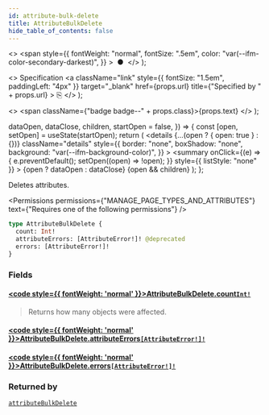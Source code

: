 ```yaml
---
id: attribute-bulk-delete
title: AttributeBulkDelete
hide_table_of_contents: false
---
```


  <>
    <span
      style={{
        fontWeight: "normal",
        fontSize: ".5em",
        color: "var(--ifm-color-secondary-darkest)",
      }}
    >
      &nbsp;●&nbsp;
    </span>
  </>
);

  <>
    Specification
    <a
      className="link"
      style={{ fontSize: "1.5em", paddingLeft: "4px" }}
      target="\_blank"
      href={props.url}
      title={"Specified by " + props.url}
    >
      ⎘
    </a>
  </>
);

  <>
    <span className={"badge badge--" + props.class}>{props.text}</span>
  </>
);


  dataOpen,
  dataClose,
  children,
  startOpen = false,
}) => {
  const [open, setOpen] = useState(startOpen);
  return (
    <details
      {...(open ? { open: true } : {})}
      className="details"
      style={{
        border: "none",
        boxShadow: "none",
        background: "var(--ifm-background-color)",
      }}
    >
      <summary
        onClick={(e) => {
          e.preventDefault();
          setOpen((open) => !open);
        }}
        style={{ listStyle: "none" }}
      >
        {open ? dataOpen : dataClose}
      </summary>
      {open && children}
    </details>
  );
};

Deletes attributes.

<Permissions
  permissions={"MANAGE_PAGE_TYPES_AND_ATTRIBUTES"}
  text={"Requires one of the following permissions"}
/>

```graphql
type AttributeBulkDelete {
  count: Int!
  attributeErrors: [AttributeError!]! @deprecated
  errors: [AttributeError!]!
}
```

### Fields

#### [<code style={{ fontWeight: 'normal' }}>AttributeBulkDelete.<b>count</b></code>](#)<Bullet />[`Int!`](../../../api-reference/miscellaneous/scalars/int) <Badge class="secondary" text="non-null"/> <Badge class="secondary" text="scalar"/>

> Returns how many objects were affected.

#### [<code style={{ fontWeight: 'normal' }}>AttributeBulkDelete.<b>attributeErrors</b></code>](#)<Bullet />[`[AttributeError!]!`](../../../api-reference/attributes/objects/attribute-error) <Badge class="secondary" text="deprecated"/> <Badge class="secondary" text="non-null"/> <Badge class="secondary" text="object"/>

> <Badge
>   class="warning"
>   text="DEPRECATED: This field will be removed in Saleor 4.0. Use `errors` field instead."
> />

#### [<code style={{ fontWeight: 'normal' }}>AttributeBulkDelete.<b>errors</b></code>](#)<Bullet />[`[AttributeError!]!`](../../../api-reference/attributes/objects/attribute-error) <Badge class="secondary" text="non-null"/> <Badge class="secondary" text="object"/>

>

### Returned by

[`attributeBulkDelete`](../../../api-reference/attributes/mutations/attribute-bulk-delete) <Badge class="secondary" text="mutation"/>

